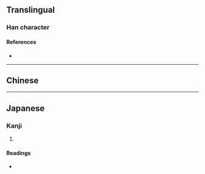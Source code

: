 {{also|劉}}
{{character info/new}}
==Translingual==

===Han character===
{{Han char|rn=18|rad=刀|as=04|sn=6|four=|canj=YKLN|ids=⿰文刂}}

====References====
* {{Han ref|kx=0137.301|dkj=01908|dj=0309.190|hdz=10327.130|uh=5218|ud=21016}}

----

==Chinese==
{{zh-see|劉}}

----

==Japanese==

===Kanji===
{{ja-kanji|grade=|rs=刀04}}

# {{defn|lang=ja|sort=刀04}}

====Readings====
* {{ja-readings|on=[[りゅう]] (ryū)|kun=[[ころす]] (korosu)}}